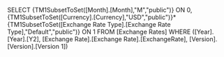 SELECT {TM1SubsetToSet([Month].[Month],"M","public")} ON 0, {TM1SubsetToSet([Currency].[Currency],"USD","public")}*{TM1SubsetToSet([Exchange Rate Type].[Exchange Rate Type],"Default","public")} ON 1 FROM [Exchange Rates] WHERE ([Year].[Year].[Y2], [Exchange Rate].[Exchange Rate].[ExchangeRate], [Version].[Version].[Version 1])